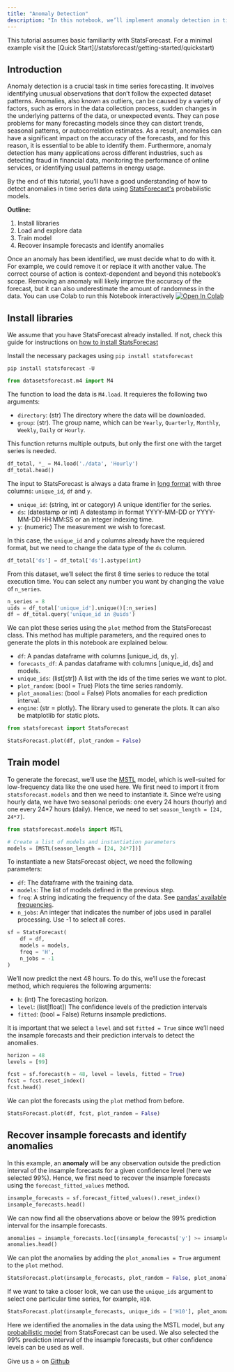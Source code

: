 ```yaml
---
title: "Anomaly Detection"
description: "In this notebook, we’ll implement anomaly detection in time series data"
---
```


<Accordion title="Prerequesites">
    This tutorial assumes basic familiarity with StatsForecast. For a minimal example visit the [Quick Start](/statsforecast/getting-started/quickstart)
</Accordion>

## Introduction 

Anomaly detection is a crucial task in time series forecasting. It involves identifying unusual observations that don’t follow the expected dataset patterns. Anomalies, also known as outliers, can be caused by a variety of factors, such as errors in the data collection process, sudden changes in the underlying patterns of the data, or unexpected events. They can pose problems for many forecasting models since they can distort trends, seasonal patterns, or autocorrelation estimates. As a result, anomalies can have a significant impact on the accuracy of the forecasts, and for this reason, it is essential to be able to identify them. Furthermore, anomaly detection has many applications across different industries, such as detecting fraud in financial data, monitoring the performance of online services, or identifying usual patterns in energy usage.

By the end of this tutorial, you’ll have a good understanding of how to detect anomalies in time series data using [StatsForecast's](/statsforecast/introduction) probabilistic models.

**Outline:**

1. Install libraries
2. Load and explore data
3. Train model
4. Recover insample forecasts and identify anomalies

<Warning>
Once an anomaly has been identified, we must decide what to do with it. For example, we could remove it or replace it with another value. The correct course of action is context-dependent and beyond this notebook’s scope. Removing an anomaly will likely improve the accuracy of the forecast, but it can also underestimate the amount of randomness in the data.
</Warning>

<Tip>
You can use Colab to run this Notebook interactively <a href="https://colab.research.google.com/github/Nixtla/statsforecast/blob/main/nbs/examples/AnomalyDetection.ipynb" target="_parent"><img src="https://colab.research.google.com/assets/colab-badge.svg" alt="Open In Colab"/></a>
</Tip>


## Install libraries

We assume that you have StatsForecast already installed. If not, check this guide for instructions on [how to install StatsForecast](/statsforecast/getting-started/install)

Install the necessary packages using `pip install statsforecast`

```
pip install statsforecast -U
```
```python 
from datasetsforecast.m4 import M4
```

The function to load the data is `M4.load`. It requieres the following two arguments:

- `directory`: (str) The directory where the data will be downloaded.
- `group`: (str). The group name, which can be `Yearly`, `Quarterly`, `Monthly`, `Weekly`, `Daily` or `Hourly`.

This function returns multiple outputs, but only the first one with the target series is needed.

```Python
df_total, *_ = M4.load('./data', 'Hourly')
df_total.head()
```

The input to StatsForecast is always a data frame in [long format](https://www.theanalysisfactor.com/wide-and-long-data/) with three columns: `unique_id`, `df` and `y`.

- `unique_id`: (string, int or category) A unique identifier for the series.
- `ds`: (datestamp or int) A datestamp in format YYYY-MM-DD or YYYY-MM-DD HH:MM:SS or an integer indexing time.
- `y`: (numeric) The measurement we wish to forecast.

In this case, the `unique_id` and `y` columns already have the requiered format, but we need to change the data type of the `ds` column.

```python 
df_total['ds'] = df_total['ds'].astype(int)
```

From this dataset, we’ll select the first 8 time series to reduce the total execution time. You can select any number you want by changing the value of `n_series`.

```python 
n_series = 8 
uids = df_total['unique_id'].unique()[:n_series]
df = df_total.query('unique_id in @uids')
```

We can plot these series using the `plot` method from the StatsForecast class. This method has multiple parameters, and the required ones to generate the plots in this notebook are explained below.

- `df`: A pandas dataframe with columns [unique_id, ds, y].
- `forecasts_df`: A pandas dataframe with columns [unique_id, ds] and models.
- `unique_ids`: (list[str]) A list with the ids of the time series we want to plot.
- `plot_random`: (bool = True) Plots the time series randomly.
- `plot_anomalies`: (bool = False) Plots anomalies for each prediction interval.
- `engine`: (str = plotly). The library used to generate the plots. It can also be matplotlib for static plots.

```python 
from statsforecast import StatsForecast
```
```python 
StatsForecast.plot(df, plot_random = False)
```


## Train model

To generate the forecast, we’ll use the [MSTL](/statsforecast/models#multiple-seasonalities) model, which is well-suited for low-frequency data like the one used here. We first need to import it from `statsforecast.models` and then we need to instantiate it. Since we’re using hourly data, we have two seasonal periods: one every 24 hours (hourly) and one every 24*7 hours (daily). Hence, we need to set `season_length = [24, 24*7]`.

```python 
from statsforecast.models import MSTL

# Create a list of models and instantiation parameters 
models = [MSTL(season_length = [24, 24*7])]
```

To instantiate a new StatsForecast object, we need the following parameters:

- `df`: The dataframe with the training data.
- `models`: The list of models defined in the previous step.
- `freq`: A string indicating the frequency of the data. See [pandas’ available frequencies](https://pandas.pydata.org/pandas-docs/stable/user_guide/timeseries.html#offset-aliases).
- `n_jobs`: An integer that indicates the number of jobs used in parallel processing. Use -1 to select all cores.

```python 
sf = StatsForecast(
    df = df, 
    models = models, 
    freq = 'H', 
    n_jobs = -1
)
```

We’ll now predict the next 48 hours. To do this, we’ll use the forecast method, which requieres the following arguments:

- `h`: (int) The forecasting horizon.
- `level`: (list[float]) The confidence levels of the prediction intervals
- `fitted`: (bool = False) Returns insample predictions.

It is important that we select a `level` and set `fitted = True` since we’ll need the insample forecasts and their prediction intervals to detect the anomalies.

```python 
horizon = 48
levels = [99] 

fcst = sf.forecast(h = 48, level = levels, fitted = True)
fcst = fcst.reset_index()
fcst.head()
```

We can plot the forecasts using the `plot` method from before.

```python 
StatsForecast.plot(df, fcst, plot_random = False)
```


## Recover insample forecasts and identify anomalies

In this example, an **anomaly** will be any observation outside the prediction interval of the insample forecasts for a given confidence level (here we selected 99%). Hence, we first need to recover the insample forecasts using the `forecast_fitted_values` method.

```python 
insample_forecasts = sf.forecast_fitted_values().reset_index()
insample_forecasts.head()
```

We can now find all the observations above or below the 99% prediction interval for the insample forecasts.

```python 
anomalies = insample_forecasts.loc[(insample_forecasts['y'] >= insample_forecasts['MSTL-hi-99']) | (insample_forecasts['y'] <= insample_forecasts['MSTL-lo-99'])]
anomalies.head()
```

We can plot the anomalies by adding the `plot_anomalies = True` argument to the `plot` method.

```python 
StatsForecast.plot(insample_forecasts, plot_random = False, plot_anomalies = True)
```

If we want to take a closer look, we can use the `unique_ids` argument to select one particular time series, for example, `H10`.

```python 
StatsForecast.plot(insample_forecasts, unique_ids = ['H10'], plot_anomalies = True)
```

Here we identified the anomalies in the data using the MSTL model, but any [probabilistic model](/statsforecast/introduction#models) from StatsForecast can be used. We also selected the 99% prediction interval of the insample forecasts, but other confidence levels can be used as well.


Give us a ⭐ on [Github](https://github.com/nixtla/statsforecast)









